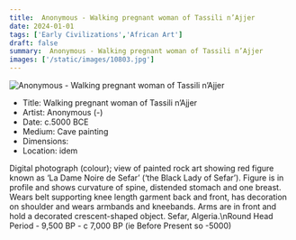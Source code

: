 ```yaml
---
title:  Anonymous - Walking pregnant woman of Tassili n’Ajjer
date: 2024-01-01
tags: ['Early Civilizations','African Art']
draft: false
summary:  Anonymous - Walking pregnant woman of Tassili n’Ajjer
images: ['/static/images/10803.jpg']
---
```


![ Anonymous - Walking pregnant woman of Tassili n’Ajjer](/static/images/10803.jpg)

* Title: Walking pregnant woman of Tassili n’Ajjer
* Artist:  Anonymous (-)
* Date: c.5000 BCE
* Medium: Cave painting
* Dimensions: 
* Location: idem

Digital photograph (colour); view of painted rock art showing red figure known as ‘La Dame Noire de Sefar’ (‘the Black Lady of Sefar’). Figure is in profile and shows curvature of spine, distended stomach and one breast. Wears belt supporting knee length garment back and front, has decoration on shoulder and wears armbands and kneebands. Arms are in front and hold a decorated crescent-shaped object. Sefar, Algeria.\nRound Head Period - 9,500 BP - c 7,000 BP (ie Before Present so -5000)
